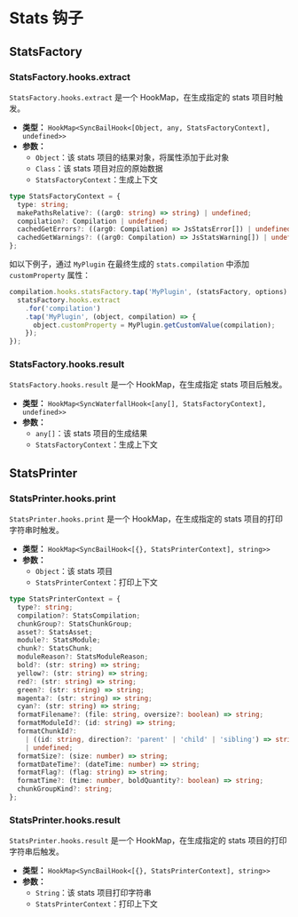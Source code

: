 # Stats 钩子

## StatsFactory

### StatsFactory.hooks.extract

`StatsFactory.hooks.extract` 是一个 HookMap，在生成指定的 stats 项目时触发。

- **类型：** `HookMap<SyncBailHook<[Object, any, StatsFactoryContext], undefined>>`
- **参数：**
  - `Object`：该 stats 项目的结果对象，将属性添加于此对象
  - `Class`：该 stats 项目对应的原始数据
  - `StatsFactoryContext`：生成上下文

```ts
type StatsFactoryContext = {
  type: string;
  makePathsRelative?: ((arg0: string) => string) | undefined;
  compilation?: Compilation | undefined;
  cachedGetErrors?: ((arg0: Compilation) => JsStatsError[]) | undefined;
  cachedGetWarnings?: ((arg0: Compilation) => JsStatsWarning[]) | undefined;
};
```

如以下例子，通过 `MyPlugin` 在最终生成的 `stats.compilation` 中添加 `customProperty` 属性：

```js
compilation.hooks.statsFactory.tap('MyPlugin', (statsFactory, options) => {
  statsFactory.hooks.extract
    .for('compilation')
    .tap('MyPlugin', (object, compilation) => {
      object.customProperty = MyPlugin.getCustomValue(compilation);
    });
});
```

### StatsFactory.hooks.result

`StatsFactory.hooks.result` 是一个 HookMap，在生成指定 stats 项目后触发。

- **类型：** `HookMap<SyncWaterfallHook<[any[], StatsFactoryContext], undefined>>`
- **参数：**
  - `any[]`：该 stats 项目的生成结果
  - `StatsFactoryContext`：生成上下文

## StatsPrinter

### StatsPrinter.hooks.print

`StatsPrinter.hooks.print` 是一个 HookMap，在生成指定的 stats 项目的打印字符串时触发。

- **类型：** `HookMap<SyncBailHook<[{}, StatsPrinterContext], string>>`
- **参数：**
  - `Object`：该 stats 项目
  - `StatsPrinterContext`：打印上下文

```ts
type StatsPrinterContext = {
  type?: string;
  compilation?: StatsCompilation;
  chunkGroup?: StatsChunkGroup;
  asset?: StatsAsset;
  module?: StatsModule;
  chunk?: StatsChunk;
  moduleReason?: StatsModuleReason;
  bold?: (str: string) => string;
  yellow?: (str: string) => string;
  red?: (str: string) => string;
  green?: (str: string) => string;
  magenta?: (str: string) => string;
  cyan?: (str: string) => string;
  formatFilename?: (file: string, oversize?: boolean) => string;
  formatModuleId?: (id: string) => string;
  formatChunkId?:
    | ((id: string, direction?: 'parent' | 'child' | 'sibling') => string)
    | undefined;
  formatSize?: (size: number) => string;
  formatDateTime?: (dateTime: number) => string;
  formatFlag?: (flag: string) => string;
  formatTime?: (time: number, boldQuantity?: boolean) => string;
  chunkGroupKind?: string;
};
```

### StatsPrinter.hooks.result

`StatsPrinter.hooks.result` 是一个 HookMap，在生成指定的 stats 项目的打印字符串后触发。

- **类型：** `HookMap<SyncBailHook<[{}, StatsPrinterContext], string>>`
- **参数：**
  - `String`：该 stats 项目打印字符串
  - `StatsPrinterContext`：打印上下文
